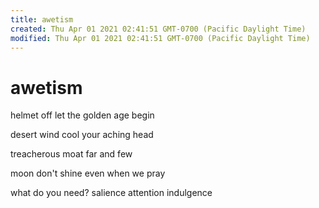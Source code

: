 ```yaml
---
title: awetism
created: Thu Apr 01 2021 02:41:51 GMT-0700 (Pacific Daylight Time)
modified: Thu Apr 01 2021 02:41:51 GMT-0700 (Pacific Daylight Time)
---
```

# awetism

helmet off
let the golden age begin

desert wind
cool your aching head

treacherous moat
far and few

moon don't shine
even when we pray

what do you need?
salience
attention
indulgence


